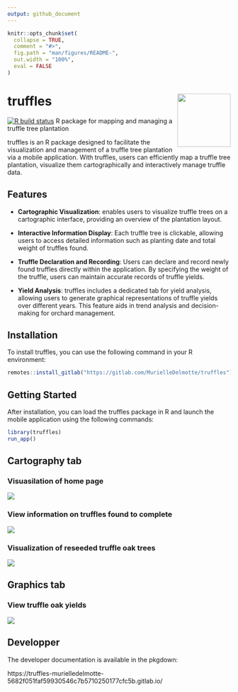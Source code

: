 ```yaml
---
output: github_document
---
```


<!-- README.md is generated from README.Rmd. Please edit that file -->

```r
knitr::opts_chunk$set(
  collapse = TRUE,
  comment = "#>",
  fig.path = "man/figures/README-",
  out.width = "100%",
  eval = FALSE
)
```

# truffles <img src="man/figures/hex-truffles.png" align="right" alt="" width="120" />

<!-- badges: start -->
[![R build status](https://gitlab.com/MurielleDelmotte/truffles/badges/main/pipeline.svg)](https://gitlab.com/thinkr-open/squirrels/-/pipelines)
<!-- badges: end -->
R package for mapping and managing a truffle tree plantation

truffles is an R package designed to facilitate the visualization and management of a truffle tree plantation via a mobile application. With truffles, users can efficiently map a truffle tree plantation, visualize them cartographically and interactively manage truffle data.

## Features

- **Cartographic Visualization**: enables users to visualize truffle trees on a cartographic interface, providing an overview of the plantation layout.
  
- **Interactive Information Display**: Each truffle tree is clickable, allowing users to access detailed information such as planting date and total weight of truffles found.

- **Truffle Declaration and Recording**: Users can declare and record newly found truffles directly within the application. By specifying the weight of the truffle, users can maintain accurate records of truffle yields.

- **Yield Analysis**: truffles includes a dedicated tab for yield analysis, allowing users to generate graphical representations of truffle yields over different years. This feature aids in trend analysis and decision-making for orchard management.

## Installation

To install truffles, you can use the following command in your R environment:

```r
remotes::install_gitlab("https://gitlab.com/MurielleDelmotte/truffles")
```


## Getting Started

After installation, you can load the truffles package in R and launch the mobile application using the following commands:

```r
library(truffles)
run_app()
```

## Cartography tab

### Visuasilation of home page

![](man/figures/accueil.png)

### View information on truffles found to complete

![](man/figures/infoacompleter.png)

### Visualization of reseeded truffle oak trees

![](man/figures/reensemence.png)

## Graphics tab

### View truffle oak yields

![](man/figures/dataviz.png)

## Developper

The developer documentation is available in the pkgdown:

https://truffles-murielledelmotte-5682f051faf59930546c7b5710250177cfc5b.gitlab.io/